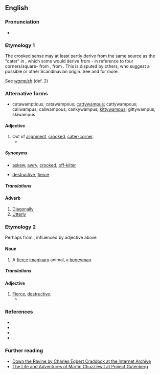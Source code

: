 ==English==
{{was wotd|2009|September|7}}

===Pronunciation===
* {{a|US}} {{IPA|/ˌkætəˈwɑmpəs/|/ˈkætəwɑmpəs/|lang=en}}

===Etymology 1===
The crooked sense may at least partly derive from the same source as the "cater" in {{m|en|cater-corner}}, which some would derive from {{cog|frm|catre||four}}- in reference to four corners/square- from {{cog|fro|quatre||four}}, from {{cog|la|quattuor}}. This is disputed by others, who suggest a possible {{etyl|non|-}} or other Scandinavian origin. See {{m|en|cater-corner}} and {{m|en|cater-corner}} for more.

See ''[[wampish]]'' (def. 2)

===Alternative forms===
* catawamptious; catawampous; [[cattywampus]]; cattywampous; caliwampus; caliwampous; cankywampus; [[kittywampus]]; gittywampus; skiwampus

====Adjective====
{{en-adj}}

# Out of [[alignment]], [[crooked]], [[cater-corner]].
#* {{quote-text|year=1885|author=Charles Egbert Craddock|title=Down the Ravine|passage="Waal, I noticed ez the aidge o' one o' them boards war sot sorter '''catawampus''', ...".}}

=====Synonyms=====
* {{sense|out of alignment}} [[askew]], [[awry]], [[crooked]], [[off-kilter]]
* {{sense|fierce, destructive}} [[destructive]], [[fierce]]

=====Translations=====
{{trans-top|out of alignment, crooked, cater-corner}}
{{trans-mid}}
{{trans-bottom}}

{{trans-top|fierce, destructive}}
{{trans-mid}}
{{trans-bottom}}

====Adverb====
{{en-adv}}

# [[diagonally|Diagonally]]
# [[utterly|Utterly]]

===Etymology 2===
Perhaps from {{m|en|catamount||cougar, puma, lynx}}, influenced by adjective above

====Noun====
{{en-noun|es}}

# {{lb|en|US}} A [[fierce]] [[imaginary]] animal, a [[bogeyman]].

=====Translations=====
{{trans-top|fierce imaginary animal}}
{{trans-mid}}
{{trans-bottom}}

====Adjective====
{{en-adj}}

# [[fierce|Fierce]], [[destructive]].
#* {{quote-text|year=1844|author={{w|Charles Dickens}}|title=The Life and Adventures of Martin Chuzzlewit|chapter=21|passage=There air some '''catawampous''' chawers in the small way too, as graze upon a human pretty strong; but don't mind them, they're company.}}

===References===
* {{R:HDAS_A-G}}
* {{R:DARE A-C}}
* {{R:The Routledge Dictionary of Historical Slang}}
* {{R:Mrs Byrne's Dictionary}}

===Further reading===
* [http://www.archive.org/details/downtheravine00cradrich Down the Ravine by Charles Egbert Craddock at the Internet Archive]
* [http://www.gutenberg.org/etext/968 The Life and Adventures of Martin Chuzzlewit at Project Gutenberg]